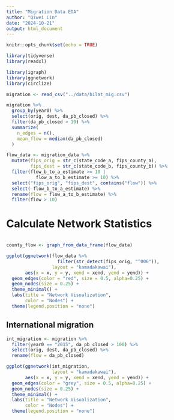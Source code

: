 ```yaml
---
title: "Migration Data EDA"
author: "Qiwei Lin"
date: "2024-10-21"
output: html_document
---
```


```r
knitr::opts_chunk$set(echo = TRUE)
```

```r
library(tidyverse)
library(readxl)

library(igraph)
library(ggnetwork)
library(circlize)
```

```r
migration <- read_csv("../data/bilat_mig.csv")
```

```r
migration %>% 
  group_by(year0) %>% 
  select(orig, dest, da_pb_closed) %>% 
  filter(da_pb_closed > 10) %>% 
  summarize(
    n_edges = n(),
    mean_flow = median(da_pb_closed)
  )
```



```r
flow_data <- migration_data %>% 
  mutate(fips_orig = str_c(state_code_a, fips_county_a),
         fips_dest = str_c(state_code_b, fips_county_b)) %>% 
  filter(flow_b_to_a_estimate >= 10 | 
           flow_a_to_b_estimate >= 10) %>% 
  select("fips_orig", "fips_dest", contains("flow")) %>% 
  select(-flow_b_to_a_estimate) %>% 
  rename(flow = flow_a_to_b_estimate) %>% 
  filter(flow > 10)
```

# Calculate Network Statistics 

```r

```

```r
county_flow <- graph_from_data_frame(flow_data)
```

```r
ggplot(ggnetwork(flow_data %>% 
                   filter(str_detect(fips_orig, "^006")), 
                 layout = "kamadakawai"), 
       aes(x = x, y = y, xend = xend, yend = yend)) +
  geom_edges(color = "red", size = 0.5, alpha=0.25) +
  geom_nodes(size = 0.25) +
  theme_minimal() +
  labs(title = "Network Visualization",
       color = "Nodes") +
  theme(legend.position = "none")
```


## International migration

```r
int_migration <- migration %>% 
  filter(year0 == "2015", da_pb_closed > 100) %>% 
  select(orig, dest, da_pb_closed) %>% 
  rename(flow = da_pb_closed) 
```

```r
ggplot(ggnetwork(int_migration, 
                 layout = "kamadakawai"), 
       aes(x = x, y = y, xend = xend, yend = yend)) +
  geom_edges(color = "grey", size = 0.5, alpha=0.25) +
  geom_nodes(size = 0.25) +
  theme_minimal() +
  labs(title = "Network Visualization",
       color = "Nodes") +
  theme(legend.position = "none")
```

